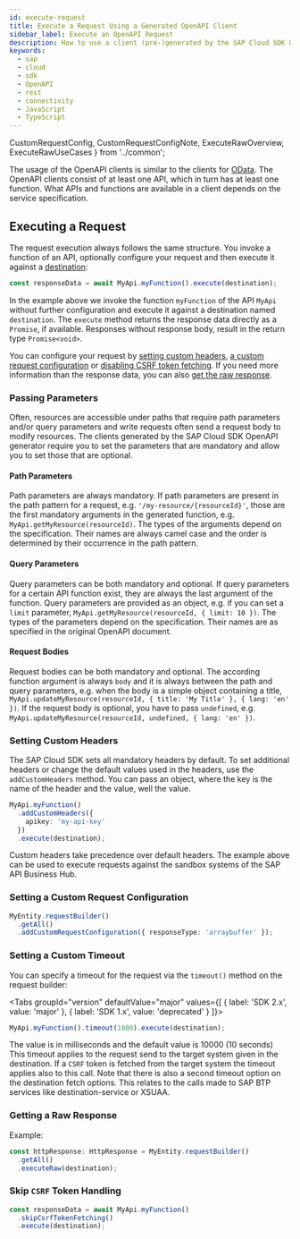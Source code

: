 ```yaml
---
id: execute-request
title: Execute a Request Using a Generated OpenAPI Client
sidebar_label: Execute an OpenAPI Request
description: How to use a client (pre-)generated by the SAP Cloud SDK OpenAPI generator.
keywords:
  - sap
  - cloud
  - sdk
  - OpenAPI
  - rest
  - connectivity
  - JavaScript
  - TypeScript
---
```


  CustomRequestConfig,
  CustomRequestConfigNote,
  ExecuteRawOverview,
  ExecuteRawUseCases
} from '../common';

The usage of the OpenAPI clients is similar to the clients for [OData](../odata/execute-odata-request.mdx).
The OpenAPI clients consist of at least one API, which in turn has at least one function.
What APIs and functions are available in a client depends on the service specification.

## Executing a Request

The request execution always follows the same structure.
You invoke a function of an API, optionally configure your request and then execute it against a [destination](../connectivity/destination.mdx):

```ts
const responseData = await MyApi.myFunction().execute(destination);
```

In the example above we invoke the function `myFunction` of the API `MyApi` without further configuration and execute it against a destination named `destination`.
The `execute` method returns the response data directly as a `Promise`, if available.
Responses without response body, result in the return type `Promise<void>`.

You can configure your request by [setting custom headers](#setting-custom-headers), [a custom request configuration](#setting-a-custom-request-configuration) or [disabling CSRF token fetching](#disabling-csrf-token-fetching).
If you need more information than the response data, you can also [get the raw response](#getting-a-raw-response).

### Passing Parameters

Often, resources are accessible under paths that require path parameters and/or query parameters and write requests often send a request body to modify resources.
The clients generated by the SAP Cloud SDK OpenAPI generator require you to set the parameters that are mandatory and allow you to set those that are optional.

#### Path Parameters

Path parameters are always mandatory.
If path parameters are present in the path pattern for a request, e.g. `'/my-resource/{resourceId}'`, those are the first mandatory arguments in the generated function, e.g. `MyApi.getMyResource(resourceId)`.
The types of the arguments depend on the specification.
Their names are always camel case and the order is determined by their occurrence in the path pattern.

#### Query Parameters

Query parameters can be both mandatory and optional.
If query parameters for a certain API function exist, they are always the last argument of the function.
Query parameters are provided as an object, e.g. if you can set a `limit` parameter, `MyApi.getMyResource(resourceId, { limit: 10 })`.
The types of the parameters depend on the specification.
Their names are as specified in the original OpenAPI document.

#### Request Bodies

Request bodies can be both mandatory and optional.
The according function argument is always `body` and it is always between the path and query parameters, e.g. when the body is a simple object containing a title, `MyApi.updateMyResource(resourceId, { title: 'My Title' }, { lang: 'en' })`.
If the request body is optional, you have to pass `undefined`, e.g. `MyApi.updateMyResource(resourceId, undefined, { lang: 'en' })`.

### Setting Custom Headers

The SAP Cloud SDK sets all mandatory headers by default.
To set additional headers or change the default values used in the headers, use the `addCustomHeaders` method.
You can pass an object, where the key is the name of the header and the value, well the value.

```ts
MyApi.myFunction()
  .addCustomHeaders({
    apikey: 'my-api-key'
  })
  .execute(destination);
```

Custom headers take precedence over default headers.
The example above can be used to execute requests against the sandbox systems of the SAP API Business Hub.

### Setting a Custom Request Configuration

<CustomRequestConfig />

```ts
MyEntity.requestBuilder()
  .getAll()
  .addCustomRequestConfiguration({ responseType: 'arraybuffer' });
```

<CustomRequestConfigNote />

<!--
### Disabling CSRF Token Fetching

// TODO: There is an open PR for this
-->

### Setting a Custom Timeout

You can specify a timeout for the request via the `timeout()` method on the request builder:

<Tabs groupId="version" defaultValue="major" values={[ { label: 'SDK 2.x', value: 'major' }, { label: 'SDK 1.x', value: 'deprecated' } ]}>
<TabItem value="major">

```ts
MyApi.myFunction().timeout(1000).execute(destination);
```

</TabItem>
</Tabs>

The value is in milliseconds and the default value is 10000 (10 seconds)
This timeout applies to the request send to the target system given in the destination.
If a `CSRF` token is fetched from the target system the timeout applies also to this call.
Note that there is also a second timeout option on the destination fetch options.
This relates to the calls made to SAP BTP services like destination-service or XSUAA.

### Getting a Raw Response

<ExecuteRawOverview />

Example:

```ts
const httpResponse: HttpResponse = MyEntity.requestBuilder()
  .getAll()
  .executeRaw(destination);
```

<ExecuteRawUseCases />

### Skip `CSRF` Token Handling

<SkipCsrf />

```ts
const responseData = await MyApi.myFunction()
  .skipCsrfTokenFetching()
  .execute(destination);
```
